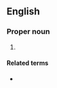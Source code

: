 ==English==

===Proper noun===
{{en-proper noun}}

# {{abbreviation of|en|2 Timothy}}

====Related terms====
* {{l|en|1 Tim.}}